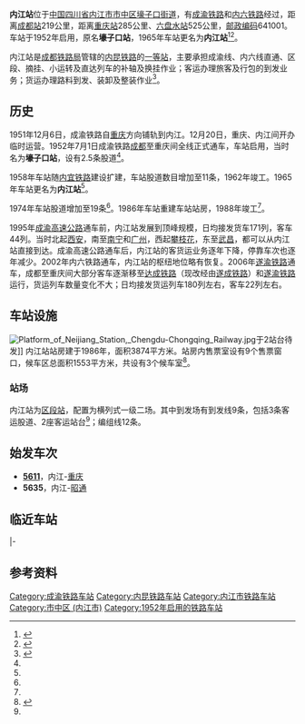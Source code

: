 {{Infobox China railway station
|车站名称 = 内江站
|图片 = Neijiang Station, Chengdu-Chongqing Railway.jpg
|图片介绍 = 内江站站房
|车站拼音 = Neijiang
|英文名称 = Neijiang Railway Station
|车站代码 = 46655<ref>{{cite book|title=中华人民共和国铁路车站代码（GB/T 10302-2010）|publisher=中国标准出版社|year=2010|isbn=155066140495|ignore-isbn-error=true|pages=25}}</ref>
|电报码 = NJW
|拼音码 = NJI
|车站类型 = 
|车站位置 = [[四川省|四川省]][[内江市|内江市]][[市中区_(内江市)|市中区]]
|坐标 = {{coord|29.590727|N|105.034173|E|display=inline,title}}
|归属 = [[成都铁路局|成都铁路局]][[内江车务段|内江车务段]]
|线路 = [[成渝铁路|成渝铁路]]、[[内六铁路|内六铁路]]
|车站等级 = [[一等站_(中鐵)|一等站]]
|月台数目 = 2
|opened = 1952年
|former = 壕子口站（1952年—1965年）
}}

'''内江站'''位于[[中国|中国]][[四川省|四川省]][[内江市|内江市]][[市中区_(内江市)|市中区]][[壕子口街道|壕子口街道]]，有[[成渝铁路|成渝铁路]]和[[内六铁路|内六铁路]]经过，距离[[成都站|成都站]]219公里，距离[[重庆站|重庆站]]285公里、[[六盘水站|六盘水站]]525公里，[[邮政编码|邮政编码]]641001。车站于1952年启用，原名'''壕子口站'''，1965年车站更名为'''内江站'''<ref>{{cite news|title=跨越70年，“新中国第一路”的车站有了怎样的变化？|url=https://news.sina.com.cn/o/2022-04-24/doc-imcwiwst3704270.shtml|work=北京日报|publisher=新浪网|date=2022-04-24|accessdate=2022-04-24|archive-date=2022-04-24|archive-url=https://web.archive.org/web/20220424063551/https://news.sina.com.cn/o/2022-04-24/doc-imcwiwst3704270.shtml}}</ref><ref name="hi">{{cite book|author=内江市市中区编史修志办公室|title=内江市志|url=http://202.61.89.158:81/importBook/portal/content/info?id=b37370c7bd214f3d8f9596bb6f94e241|publisher=巴蜀书社|year=1987|isbn=7-80523-003-X|via=四川省情网}}</ref>{{rp|345}}。

内江站是[[成都铁路局|成都铁路局]]管辖的[[内昆铁路|内昆铁路]]的[[一等站|一等站]]，主要承担成渝线、内六线直通、区段、摘挂、小运转及直达列车的补轴及换挂作业；客运办理旅客及行包的到发业务；货运办理路料到发、装卸及整装作业<ref name="pp">{{cite journal|author=黄富强|title=内江站作业组织优化探析|work=新商务周刊|year=2017|doi=10.3969/j.issn.2095-4395.2017.12.145}}</ref>。

==历史==
1951年12月6日，成渝铁路自[[重庆|重庆]]方向铺轨到内江。12月20日，重庆、内江间开办临时运营。1952年7月1日成渝铁路[[成都|成都]]至重庆间全线正式通车，车站启用，当时名为'''壕子口站'''，设有2.5条股道<ref name="hi"/>{{rp|345}}。

1958年车站随[[内六铁路|内宜铁路]]建设扩建，车站股道数目增加至11条，1962年竣工。1965年车站更名为'''内江站'''<ref name="hi"/>{{rp|345}}。

1974年车站股道增加至19条<ref name="hi"/>{{rp|345}}。1986年车站重建车站站房，1988年竣工<ref name="sc2"/>{{rp|206}}。

1995年[[成渝高速公路|成渝高速公路]]通车前，内江站发展到顶峰规模，日均接发货车171列，客车44列。当时北起[[西安|西安]]，南至[[南宁|南宁]]和[[广州|广州]]，西起[[攀枝花|攀枝花]]，东至[[武昌|武昌]]，都可以从内江站直接到达。成渝高速公路通车后，内江站的客货运业务逐年下降，停靠车次也逐年减少。2002年内六铁路通车，内江站的枢纽地位略有恢复。2006年[[遂渝铁路|遂渝铁路]]通车，成都至重庆间大部分客车逐渐移至[[达成铁路|达成铁路]]（现改经由[[遂成铁路|遂成铁路]]）和[[遂渝铁路|遂渝铁路]]运行，货运列车数量变化不大；日均接发货运列车180列左右，客车22列左右。

==车站设施==
[[File:Platform_of_Neijiang_Station,_Chengdu-Chongqing_Railway.jpg|thumb]]于2站台待发]]
内江站站房建于1986年，面积3874平方米。站房内售票室设有9个售票窗口，候车区总面积1553平方米，共设有3个候车室<ref name="sc2">{{cite book|author=四川省地方志编纂委员会|title=四川省志-铁路志（1986-2005）|url=http://202.61.89.158:81/importBook/portal/content/info?id=70cd313980044ba389195878b64cd2ae|publisher=方志出版社|isbn=978-7-5144-3023-3|via=四川省情网}}</ref>{{rp|206}}。

===站场===
内江站为[[区段站|区段站]]，配置为横列式一级二场。其中到发场有到发线9条，包括3条客运股道、2座客运站台<ref name="pp"/>；编组线12条。

==始发车次==
*'''[[5612/5611次列车|5611]]'''，内江-[[重庆站|重庆]]
*'''5635'''，内江-[[昭通站|昭通]]

==临近车站==
{{start rail box|[[File:China_Railways.svg|16px]] [[中国铁路|中国铁路]]}}
{{s-inop|[[史家乡站|史家乡站]]|{{站|成都}}方向}}
{{s-line|[[成渝铁路|成渝铁路]]<br />← 8km 内江站 5km →}}
{{s-inop|[[牌楼站|牌楼站]]|{{站|重庆}}方向}}
|-
{{terminus}}
{{s-line|[[内昆铁路|内昆铁路]]<br />{{0}}{{0}} {{0}}{{0}}{{0}} 内江站 9km →}}
{{s-inop|[[内江南站|内江南站]]|{{站|六盘水}}方向}}
{{end box}}

==参考资料==
{{commonscat|Neijiang Railway Station}}
{{reflist}}
{{成渝铁路}}
{{内昆铁路}}

[[Category:成渝铁路车站|Category:成渝铁路车站]]
[[Category:内昆铁路车站|Category:内昆铁路车站]]
[[Category:内江市铁路车站|Category:内江市铁路车站]]
[[Category:市中区_(内江市)|Category:市中区 (内江市)]]
[[Category:1952年启用的铁路车站|Category:1952年启用的铁路车站]]